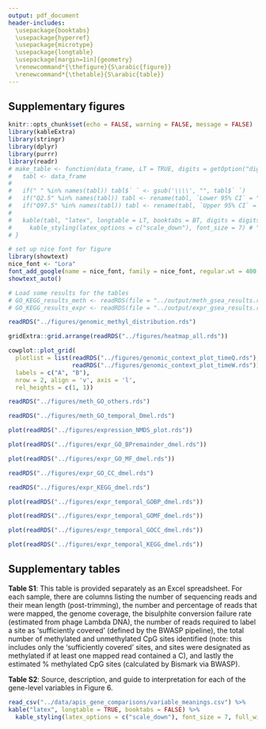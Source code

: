 ```yaml
---
output: pdf_document
header-includes: 
  \usepackage{booktabs}
  \usepackage{hyperref}
  \usepackage{microtype}
  \usepackage{longtable}
  \usepackage[margin=1in]{geometry}
  \renewcommand*{\thefigure}{S\arabic{figure}}
  \renewcommand*{\thetable}{S\arabic{table}}
---
```


## Supplementary figures

```r
knitr::opts_chunk$set(echo = FALSE, warning = FALSE, message = FALSE)
library(kableExtra)
library(stringr)
library(dplyr)
library(purrr)
library(readr)
# make_table <- function(data_frame, LT = TRUE, digits = getOption("digits"), BT = TRUE, caption = NULL){
#   tabl <- data_frame
#   
#   if(" " %in% names(tabl)) tabl$` ` <- gsub('\\\\', "", tabl$` `)
#   if("Q2.5" %in% names(tabl)) tabl <- rename(tabl, `Lower 95% CI` = "Q2.5")
#   if("Q97.5" %in% names(tabl)) tabl <- rename(tabl, `Upper 95% CI` = "Q97.5")
# 
#   kable(tabl, "latex", longtable = LT, booktabs = BT, digits = digits, caption = caption) %>%
#     kable_styling(latex_options = c("scale_down"), font_size = 7) # "repeat_header", 
# }

# set up nice font for figure
library(showtext)
nice_font <- "Lora"
font_add_google(name = nice_font, family = nice_font, regular.wt = 400, bold.wt = 700)
showtext_auto()

# Load some results for the tables
# GO_KEGG_results_meth <- readRDS(file = "../output/meth_gsea_results.rds") 
# GO_KEGG_results_expr <- readRDS(file = "../output/expr_gsea_results.rds")
```

\begin{figure}[h]
\caption{The following plot shows that DNA methylation is found all 16 of the largest contigs (putative chromosomes), and that sites showing caste-specific methylation are widely distributed across the methylome. The solid black line shows the density of sites with >50\% DNA methylation, which closely correlates with the density of genes (shown by the dashed black line). The purple line shows the density of sites that we identified as having significant caste-specific methylation ($p$ < 0.0001), which also follows the overall distribution of genes closely. The rug plot at the bottom marks methylated sites (grey) and caste-differentially methylated sites (red: QDL-biased, and blue: WDL-biased).
}
\end{figure}

```r
readRDS("../figures/genomic_methyl_distribution.rds")
```
\newpage


\begin{figure}[h]
\caption{Similar heatmap to Figure 1C, except showing all CpG sites with at least $2.7\%$ methylated sequencing reads (with at least 4x coverage in all 36 samples, n = 110,626 sites). The samples cluster by caste to an extent, though not as strongly as in Figure 1C (which focuses on sites with $\ge75\%$ methylation), suggesting that is the more-methylated sites that vary the most between castes.
}
\end{figure}

```r
gridExtra::grid.arrange(readRDS("../figures/heatmap_all.rds"))
```
\newpage



\begin{figure}[h]
\caption{Difference in mean \% methylated CpG sites (mCpGs) between time points in QDL (panel A) and WDL (panel B), $\pm95\%$ confidence intervals (estimated using a linear model); positive values mean higher \% mCpGs at the later time point.
}
\end{figure}

```r
cowplot::plot_grid(
  plotlist = list(readRDS("../figures/genomic_context_plot_timeQ.rds"),
                  readRDS("../figures/genomic_context_plot_timeW.rds")),
  labels = c("A", "B"),
  nrow = 2, align = 'v', axis = 'l',
  rel_heights = c(1, 1))
```
\newpage






<!-- Methylation GO figures -->

\begin{figure}[h]
\caption{GO terms (and one KEGG term) that were enriched among genes showing QDL- or WDL-biased methylation (as measured by the difference in mean \% CpG methylation for all sites in the introns, exons, and promoters of the gene; red: QDL-biased, blue: QDL-biased). Results are from Kolmogorov-Smirnov enrichment tests using our custom GO annotations. All terms passed the cutoff $p$ < 0.01 for one or more time points, and asterisks indicate results that remained significant after FDR correction.
}
\end{figure}

```r
readRDS("../figures/meth_GO_others.rds")
```
\newpage


<!-- \begin{figure}[h] -->
<!-- \caption{GO and KEGG terms that are enriched among genes showing QDL- or WDL-biased methylation (as measured by the difference in mean \% CpG methylation for all sites in the introns, exons, and promoters of the gene; red: QDL-biased, blue: QDL-biased). Results are from Kolmogorov-Smirnov enrichment tests using the standard \textit{A. mellifera} GO and KEGG annotations. All terms passed the cutoff p < 0.05, and asterisks indicate results that remained significant after FDR correction. -->
<!-- } -->
<!-- \end{figure} -->

<!-- ```{r fig.width=6, fig.height = 7, fig.align='center'} -->
<!-- readRDS("../figures/meth_all_enrichments_Amel.rds") -->
<!-- ``` -->
<!-- \newpage -->



\begin{figure}[h]
\caption{GO and KEGG terms that are enriched among genes showing temporally variable methylation within each treatment group (as measured by the difference in mean \% CpG methylation between the 0h and 8h QDL or WDL samples for all sites in the introns, exons, and promoters of the gene). Results are from Kolmogorov-Smirnov enrichment tests using our custom GO and KEGG annotations. Orange indicates functional categories for which the relevant genes show increasing methylation over time, purple indicates decreasing methylation over time. All terms passed the cutoff $p < 0.01$, and asterisks indicate results that remained significant after FDR correction.
}
\end{figure}

```r
readRDS("../figures/meth_GO_temporal_Dmel.rds")
```
\newpage


<!-- \begin{figure}[h] -->
<!-- \caption{GO and KEGG terms that are enriched among genes showing temporally variable methylation within each treatment group (as measured by the difference in mean \% CpG methylation between the 2h and 8h QDL or WDL samples for all sites in the introns, exons, and promoters of the gene). Results are from Kolmogorov-Smirnov enrichment tests using the standard \textit{A. mellifera} GO and KEGG annotations. Orange indicates functional categories for which the relevant genes show increasing methylation over time, purple indicates decreasing methylation over time. All terms passed the cutoff p < 0.05, and asterisks indicate results that remained significant after FDR correction. -->
<!-- } -->
<!-- \end{figure} -->

<!-- ```{r fig.width=4.6, fig.height = 3.6, fig.align='center'} -->
<!-- readRDS("../figures/meth_GO_temporal_Amel.rds") -->
<!-- ``` -->
<!-- \newpage -->

<!-- Expression NMDS figure -->
\begin{figure}[h]
\caption{Analysis of the transcriptome data using non-metric multidimensional scaling, which reduces the distance matrix between each sample's transcriptome to three dimensions (variance explained: 96.6\%). The plot suggests that queen- and worker-destined larvae have different gene expression profiles and that the transcriptome changes over time, and there is some indication that the caste difference is larger at later times post-grafting into a queen or worker cell.
}
\end{figure}

```r
plot(readRDS("../figures/expression_NMDS_plot.rds"))
```
\newpage


<!-- Expression GO figures (caste) -->

\begin{figure}[h]
\caption{The remaining GO (Biological Process) terms that were enriched among genes showing a caste difference in expression (excluding the 50 terms shown in Figure 3B). Results are from Kolmogorov-Smirnov enrichment tests using our custom GO and KEGG annotations; red: QDL-biased, blue: QDL-biased. All terms passed the cutoff $p < 0.01$, and asterisks indicate results that remained significant after FDR correction. The figure is split over two columns to fit onto the page.
}
\end{figure}

```r
plot(readRDS("../figures/expr_GO_BPremainder_dmel.rds"))
```
\newpage

\begin{figure}[h]
\caption{GO (Molecular Function) terms that were enriched among genes showing a caste difference in expression. Results are from Kolmogorov-Smirnov enrichment tests using our custom GO and KEGG annotations; red: QDL-biased, blue: QDL-biased. All terms passed the cutoff $p < 0.01$, and asterisks indicate results that remained significant after FDR correction. The figure is split into two columns to fit onto the page.
}
\end{figure}

```r
plot(readRDS("../figures/expr_GO_MF_dmel.rds"))
```
\newpage

\begin{figure}[h]
\caption{GO (Cellular Component) terms that were enriched among genes showing a caste difference in expression. Results are from Kolmogorov-Smirnov enrichment tests using our custom GO and KEGG annotations; red: QDL-biased, blue: QDL-biased. All terms passed the cutoff $p < 0.01$, and asterisks indicate results that remained significant after FDR correction.
}
\end{figure}

```r
readRDS("../figures/expr_GO_CC_dmel.rds")
```
\newpage

\begin{figure}[h]
\caption{KEGG terms that were enriched among genes showing a caste difference in expression. Results are from Kolmogorov-Smirnov enrichment tests using our custom GO and KEGG annotations; red: QDL-biased, blue: QDL-biased. All terms passed the cutoff $p < 0.01$, and asterisks indicate results that remained significant after FDR correction.
}
\end{figure}

```r
readRDS("../figures/expr_KEGG_dmel.rds")
```
\newpage


<!-- Expression GO figures (temporal) -->

\begin{figure}[h]
\caption{GO (Biological Process) terms that were enriched among genes showing a difference in expression between the 0h and 8h time points in QDL (left) and WDL (right). Results are from Kolmogorov-Smirnov enrichment tests using our custom GO and KEGG annotations; orange: 8h-biased, purple: 0h-biased. All terms passed the cutoff $p < 0.01$, and asterisks indicate results that remained significant after FDR correction.
}
\end{figure}

```r
plot(readRDS("../figures/expr_temporal_GOBP_dmel.rds"))
```
\newpage

\begin{figure}[h]
\caption{GO (Molecular Function) terms that were enriched among genes showing a difference in expression between the 0h and 8h time points in QDL (left) and WDL (right). Results are from Kolmogorov-Smirnov enrichment tests using our custom GO and KEGG annotations; orange: 8h-biased, purple: 0h-biased. All terms passed the cutoff $p < 0.01$, and asterisks indicate results that remained significant after FDR correction.
}
\end{figure}

```r
plot(readRDS("../figures/expr_temporal_GOMF_dmel.rds"))
```
\newpage

\begin{figure}[h]
\caption{GO (Cellular Component) terms that were enriched among genes showing a difference in expression between the 0h and 8h time points in QDL (left) and WDL (right). Results are from Kolmogorov-Smirnov enrichment tests using our custom GO and KEGG annotations; orange: 8h-biased, purple: 0h-biased. All terms passed the cutoff $p < 0.01$, and asterisks indicate results that remained significant after FDR correction.
}
\end{figure}

```r
plot(readRDS("../figures/expr_temporal_GOCC_dmel.rds"))
```
\newpage

\begin{figure}[h]
\caption{KEGG terms that were enriched among genes showing a difference in expression between the 0h and 8h time points in QDL (left) and WDL (right). Results are from Kolmogorov-Smirnov enrichment tests using our custom GO and KEGG annotations; orange: 8h-biased, purple: 0h-biased. All terms passed the cutoff $p < 0.01$, and asterisks indicate results that remained significant after FDR correction.
}
\end{figure}

```r
plot(readRDS("../figures/expr_temporal_KEGG_dmel.rds"))
```
\newpage


## Supplementary tables

**Table S1**: This table is provided separately as an Excel spreadsheet. For each sample, there are columns listing the number of sequencing reads and their mean length (post-trimming), the number and percentage of reads that were mapped, the genome coverage, the bisulphite conversion failure rate (estimated from phage Lambda DNA), the number of reads required to label a site as 'sufficiently covered' (defined by the BWASP pipeline), the total number of methylated and unmethylated CpG sites identified (note: this includes only the 'sufficiently covered' sites, and sites were designated as methylated if at least one mapped read contained a C), and lastly the estimated % methylated CpG sites (calculated by Bismark via BWASP).



\newpage


**Table S2**: Source, description, and guide to interpretation for each of the gene-level variables in Figure 6.

```r
read_csv("../data/apis_gene_comparisons/variable_meanings.csv") %>% 
kable("latex", longtable = TRUE, booktabs = FALSE) %>%
  kable_styling(latex_options = c("scale_down"), font_size = 7, full_width = T) 
```


